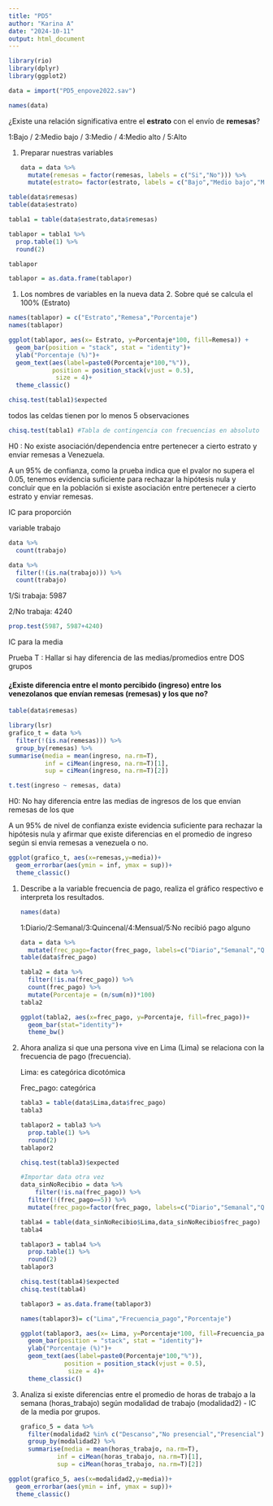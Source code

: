 ```yaml
---
title: "PD5"
author: "Karina A"
date: "2024-10-11"
output: html_document
---
```


```r
library(rio)
library(dplyr)
library(ggplot2)
```

```r
data = import("PD5_enpove2022.sav")
```

```r
names(data)
```

¿Existe una relación significativa entre el **estrato** con el envío de **remesas**?

1:Bajo / 2:Medio bajo / 3:Medio / 4:Medio alto / 5:Alto

1.  Preparar nuestras variables

    ```r
    data = data %>% 
      mutate(remesas = factor(remesas, labels = c("Si","No"))) %>% 
      mutate(estrato= factor(estrato, labels = c("Bajo","Medio bajo","Medio","Medio alto","Alto")))
    ```

```r
table(data$remesas)
table(data$estrato)
```

```r
tabla1 = table(data$estrato,data$remesas)
```

```r
tablapor = tabla1 %>% 
  prop.table(1) %>% 
  round(2)

tablapor
```

```r
tablapor = as.data.frame(tablapor)
```

1.  Los nombres de variables en la nueva data 2. Sobre qué se calcula el 100% (Estrato)

```r
names(tablapor) = c("Estrato","Remesa","Porcentaje")
names(tablapor)
```

```r
ggplot(tablapor, aes(x= Estrato, y=Porcentaje*100, fill=Remesa)) +
  geom_bar(position = "stack", stat = "identity")+
  ylab("Porcentaje (%)")+
  geom_text(aes(label=paste0(Porcentaje*100,"%")), 
            position = position_stack(vjust = 0.5), 
             size = 4)+
  theme_classic()
```

```r
chisq.test(tabla1)$expected
```

todos las celdas tienen por lo menos 5 observaciones

```r
chisq.test(tabla1) #Tabla de contingencia con frecuencias en absoluto
```

H0 : No existe asociación/dependencia entre pertenecer a cierto estrato y enviar remesas a Venezuela.

A un 95% de confianza, como la prueba indica que el pvalor no supera el 0.05, tenemos evidencia suficiente para rechazar la hipótesis nula y concluir que en la población si existe asociación entre pertenecer a cierto estrato y enviar remesas.

IC para proporción

variable trabajo

```r
data %>% 
  count(trabajo)
```

```r
data %>% 
  filter(!(is.na(trabajo))) %>% 
  count(trabajo)
```

1/Si trabaja: 5987

2/No trabaja: 4240

```r
prop.test(5987, 5987+4240)
```

IC para la media

Prueba T : Hallar si hay diferencia de las medias/promedios entre DOS grupos

#### ¿Existe diferencia entre el monto percibido (ingreso) entre los venezolanos que envían remesas (remesas) y los que no?

```r
table(data$remesas)
```

```r
library(lsr)
grafico_t = data %>% 
  filter(!(is.na(remesas))) %>% 
  group_by(remesas) %>% 
summarise(media = mean(ingreso, na.rm=T), 
          inf = ciMean(ingreso, na.rm=T)[1], 
          sup = ciMean(ingreso, na.rm=T)[2])
```

```r
t.test(ingreso ~ remesas, data)
```

H0: No hay diferencia entre las medias de ingresos de los que envian remesas de los que

A un 95% de nivel de confianza existe evidencia suficiente para rechazar la hipótesis nula y afirmar que existe diferencias en el promedio de ingreso según si envia remesas a venezuela o no.

```r
ggplot(grafico_t, aes(x=remesas,y=media))+
  geom_errorbar(aes(ymin = inf, ymax = sup))+
  theme_classic()
```

1.  Describe a la variable frecuencia de pago, realiza el gráfico respectivo e interpreta los resultados.

    ```r
    names(data)
    ```

    1:Diario/2:Semanal/3:Quincenal/4:Mensual/5:No recibió pago alguno

    ```r
    data = data %>% 
      mutate(frec_pago=factor(frec_pago, labels=c("Diario","Semanal","Quincenal","Mensual","No recibio")))
    table(data$frec_pago)
    ```

    ```r
    tabla2 = data %>% 
      filter(!is.na(frec_pago)) %>% 
      count(frec_pago) %>% 
      mutate(Porcentaje = (n/sum(n))*100)
    tabla2

    ```

    ```r
    ggplot(tabla2, aes(x=frec_pago, y=Porcentaje, fill=frec_pago))+
      geom_bar(stat="identity")+
      theme_bw()
    ```

2.  Ahora analiza si que una persona vive en Lima (Lima) se relaciona con la frecuencia de pago (frecuencia).

    Lima: es categórica dicotómica

    Frec_pago: categórica

    ```r
    tabla3 = table(data$Lima,data$frec_pago)
    tabla3
    ```

    ```r
    tablapor2 = tabla3 %>% 
      prop.table(1) %>% 
      round(2)
    tablapor2
    ```

    ```r
    chisq.test(tabla3)$expected
    ```

    ```r
    #Importar data otra vez
    data_sinNoRecibio = data %>% 
        filter(!is.na(frec_pago)) %>% 
      filter(!(frec_pago==5)) %>% 
      mutate(frec_pago=factor(frec_pago, labels=c("Diario","Semanal","Quincenal","Mensual")))

    tabla4 = table(data_sinNoRecibio$Lima,data_sinNoRecibio$frec_pago)
    tabla4
    ```

    ```r
    tablapor3 = tabla4 %>% 
      prop.table(1) %>% 
      round(2)
    tablapor3
    ```

    ```r
    chisq.test(tabla4)$expected
    chisq.test(tabla4)
    ```

    ```r
    tablapor3 = as.data.frame(tablapor3)

    names(tablapor3)= c("Lima","Frecuencia_pago","Porcentaje")

    ggplot(tablapor3, aes(x= Lima, y=Porcentaje*100, fill=Frecuencia_pago)) +
      geom_bar(position = "stack", stat = "identity")+
      ylab("Porcentaje (%)")+
      geom_text(aes(label=paste0(Porcentaje*100,"%")), 
                position = position_stack(vjust = 0.5), 
                 size = 4)+
      theme_classic()
    ```

3.  Analiza si existe diferencias entre el promedio de horas de trabajo a la semana (horas_trabajo) según modalidad de trabajo (modalidad2) - IC de la media por grupos.

    ```r
    grafico_5 = data %>% 
      filter(modalidad2 %in% c("Descanso","No presencial","Presencial")) %>% 
      group_by(modalidad2) %>% 
      summarise(media = mean(horas_trabajo, na.rm=T), 
              inf = ciMean(horas_trabajo, na.rm=T)[1], 
              sup = ciMean(horas_trabajo, na.rm=T)[2])
    ```

```r
ggplot(grafico_5, aes(x=modalidad2,y=media))+
  geom_errorbar(aes(ymin = inf, ymax = sup))+
  theme_classic()
```

